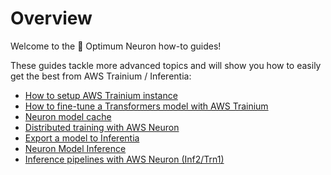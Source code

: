 <!---
Copyright 2023 The HuggingFace Team. All rights reserved.

Licensed under the Apache License, Version 2.0 (the "License");
you may not use this file except in compliance with the License.
You may obtain a copy of the License at

    http://www.apache.org/licenses/LICENSE-2.0

Unless required by applicable law or agreed to in writing, software
distributed under the License is distributed on an "AS IS" BASIS,
WITHOUT WARRANTIES OR CONDITIONS OF ANY KIND, either express or implied.
See the License for the specific language governing permissions and
limitations under the License.
-->

# Overview

Welcome to the 🤗 Optimum Neuron how-to guides!

These guides tackle more advanced topics and will show you how to easily get the best from AWS Trainium / Inferentia:

- [How to setup AWS Trainium instance](./setup_aws_instance)
- [How to fine-tune a Transformers model with AWS Trainium](./fine_tune)
- [Neuron model cache](./cache_system)
- [Distributed training with AWS Neuron](./distributed_training.mdx)
- [Export a model to Inferentia](./export_model)
- [Neuron Model Inference](./models)
- [Inference pipelines with AWS Neuron (Inf2/Trn1)](./pipelines)
